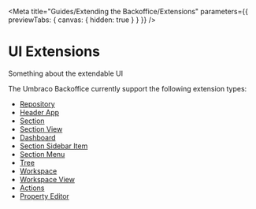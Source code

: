 
<Meta title="Guides/Extending the Backoffice/Extensions" parameters={{ previewTabs: { canvas: { hidden: true } } }} />

# UI Extensions

Something about the extendable UI

The Umbraco Backoffice currently support the following extension types:

- [Repository](/story/guides-extending-the-backoffice-repositories--page)
- [Header App](/story/guides-extending-the-backoffice-header-apps--page)
- [Section](/story/guides-extending-the-backoffice-sections--page)
- [Section View](/story/guides-extending-the-backoffice-section-views--page)
- [Dashboard](/story/guides-extending-the-backoffice-dashboards--page)
- [Section Sidebar Item](/story/guides-extending-the-backoffice-section-sidebar-items--page)
- [Section Menu](/story/guides-extending-the-backoffice-section-menus--page)
- [Tree](/story/guides-extending-the-backoffice-trees--page)
- [Workspace](/story/guides-extending-the-backoffice-workspaces--page)
- [Workspace View](/story/guides-extending-the-backoffice-workspace-views--page)
- [Actions](/story/guides-extending-the-backoffice-actions--page)
- [Property Editor](/story/guides-extending-the-backoffice-property-editors--page)
